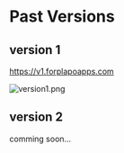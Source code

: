 # Past Versions

## version 1

https://v1.forplapoapps.com

![version1.png](../public/img/version1.png)

## version 2
comming soon...
